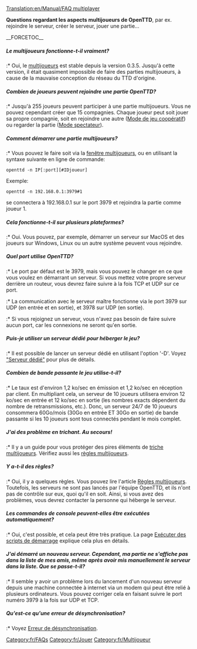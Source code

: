 [[Translation:en/Manual/FAQ multiplayer]]

{{fr/MenuFAQ}}

'''Questions regardant les aspects multijoueurs de OpenTTD''', par ex. rejoindre le serveur, créer le serveur, jouer une partie...

__FORCETOC__
=====Le multijoueurs fonctionne-t-il vraiment?=====
:* Oui, le [[fr/Manual/Multijoueurs|multijoueurs]] est stable depuis la version 0.3.5. Jusqu'à cette version, il était quasiment impossible de faire des parties multijoueurs, à cause de la mauvaise conception du réseau du TTD d'origine.

=====Combien de joueurs peuvent rejoindre une partie OpenTTD?=====
:* Jusqu'à 255 joueurs peuvent participer à une partie multijoueurs. Vous ne pouvez cependant créer que 15 compagnies. Chaque joueur peut soit jouer sa propre compagnie, soit en rejoindre une autre ([[fr/Community/Play Style/Mode de jeu coopératif|Mode de jeu coopératif]]) ou regarder la partie ([[fr/Archive/Manual/Mode spectateur|Mode spectateur]]).

=====Comment démarrer une partie multijoueurs?=====
:* Vous pouvez le faire soit via la [[fr/Manual/Multijoueurs|fenêtre multijoueurs]], ou en utilisant la syntaxe suivante en ligne de commande:
<pre>openttd -n IP[:port][#IDjoueur]</pre>
Exemple:
<pre>openttd -n 192.168.0.1:3979#1</pre> se connectera à 192.168.0.1 sur le port 3979 et rejoindra la partie comme joueur 1.

=====Cela fonctionne-t-il sur plusieurs plateformes?=====
:* Oui. Vous pouvez, par exemple, démarrer un serveur sur MacOS et des joueurs sur Windows, Linux ou un autre système peuvent vous rejoindre.

=====Quel port utilise OpenTTD?=====
:* Le port par défaut est le 3979, mais vous pouvez le changer en ce que vous voulez en démarrant un serveur. Si vous mettez votre propre serveur derrière un routeur, vous devrez faire suivre à la fois TCP et UDP sur ce port.
:* La communication avec le serveur maître fonctionne via le port 3979 sur UDP (en entrée et en sortie), et 3978 sur UDP (en sortie).
:* Si vous rejoignez un serveur, vous n'avez pas besoin de faire suivre aucun port, car les connexions ne seront qu'en sortie.

=====Puis-je utiliser un serveur dédié pour héberger le jeu?=====
:* Il est possible de lancer un serveur dédié en utilisant l'option '-D'. Voyez [[fr/Manual/Serveur dédié|"Serveur dédié"]] pour plus de détails.

=====Combien de bande passante le jeu utilise-t-il?=====
:* Le taux est d'environ 1,2 ko/sec en émission et 1,2 ko/sec en réception par client. En multipliant cela, un serveur de 10 joueurs utilisera environ 12 ko/sec en entrée et 12 ko/sec en sortie (les nombres exacts dépendent du nombre de retransmissions, etc.). Donc, un serveur 24/7 de 10 joueurs consommera 60Go/mois (30Go en entrée ET 30Go en sortie) de bande passante si les 10 joueurs sont tous connectés pendant le mois complet.

=====J'ai des problème en trichant. Au secours!=====
:* Il y a un guide pour vous protéger des pires éléments de [[fr/Community/Triche multijoueurs|triche multijoueurs]]. Vérifiez aussi les [[fr/Community/Play Style/Règles multi-joueurs|règles multijoueurs]].

=====Y a-t-il des règles?=====
:* Oui, il y a quelques règles. Vous pouvez lire l'article [[fr/Community/Play Style/Règles multi-joueurs|Règles multijoueurs]]. Toutefois, les serveurs ne sont pas lancés par l'équipe OpenTTD, et ils n'ont pas de contrôle sur eux, quoi qu'il en soit. Ainsi, si vous avez des problèmes, vous devrez contacter la personne qui héberge le serveur.

=====Les commandes de console peuvent-elles être exécutées automatiquement?=====
:* Oui, c'est possible, et cela peut être très pratique. La page [[fr/Manual/Exécuter des scripts de démarrage|Exécuter des scripts de démarrage]] explique cela plus en détails.

=====J'ai démarré un nouveau serveur. Cependant, ma partie ne s'affiche pas dans la liste de mes amis, même après avoir mis manuellement le serveur dans la liste. Que se passe-t-il?=====
:* Il semble y avoir un problème lors du lancement d'un nouveau serveur depuis une machine connectée à internet via un modem qui peut être relié à plusieurs ordinateurs. Vous pouvez corriger cela en faisant suivre le port numéro 3979 à la fois sur UDP et TCP.

=====Qu'est-ce qu'une erreur de désynchronisation?=====
:* Voyez [[fr/Manual/Multijoueurs#Erreur de désynchronisation|Erreur de désynchronisation]].

[[Category:fr/FAQs]]
[[Category:fr/Jouer]]
[[Category:fr/Multijoueur]]